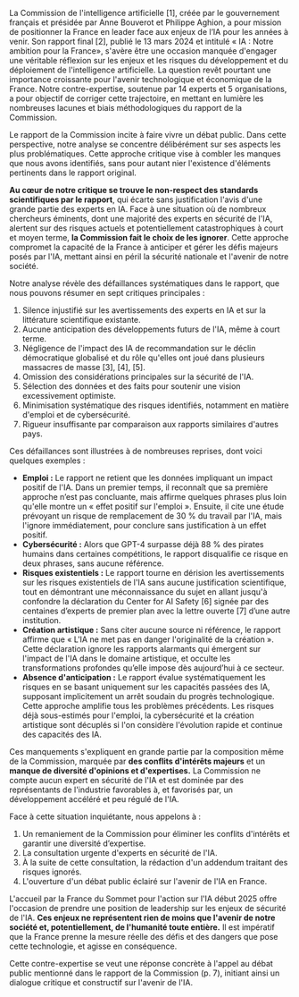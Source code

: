 
La Commission de l'intelligence artificielle <Reference>\[1\]</Reference>, créée par le gouvernement français et présidée par Anne Bouverot et Philippe Aghion, a pour mission de positionner la France en leader face aux enjeux de l’IA pour les années à venir. Son rapport final <Reference>\[2\]</Reference>, publié le 13 mars 2024 et intitulé « IA : Notre ambition pour la France», s'avère être une occasion manquée d'engager une véritable réflexion sur les enjeux et les risques du développement et du déploiement de l'intelligence artificielle. La question revêt pourtant une importance croissante pour l'avenir technologique et économique de la France. Notre contre-expertise, soutenue par 14 experts et 5 organisations, a pour objectif de corriger cette trajectoire, en mettant en lumière les nombreuses lacunes et biais méthodologiques du rapport de la Commission.

Le rapport de la Commission incite à faire vivre un débat public. Dans cette perspective, notre analyse se concentre délibérément sur ses aspects les plus problématiques. Cette approche critique vise à combler les manques que nous avons identifiés, sans pour autant nier l'existence d'éléments pertinents dans le rapport original.

**Au cœur de notre critique se trouve le non-respect des standards scientifiques par le rapport**, qui écarte sans justification l'avis d'une grande partie des experts en IA. Face à une situation où de nombreux chercheurs éminents, dont une majorité des experts en sécurité de l'IA, alertent sur des risques actuels et potentiellement catastrophiques à court et moyen terme, **la Commission fait le choix de les ignorer**. Cette approche compromet la capacité de la France à anticiper et gérer les défis majeurs posés par l'IA, mettant ainsi en péril la sécurité nationale et l'avenir de notre société.

Notre analyse révèle des défaillances systématiques dans le rapport, que nous pouvons résumer en sept critiques principales :

1. Silence injustifié sur les avertissements des experts en IA et sur la littérature scientifique existante.  
2. Aucune anticipation des développements futurs de l'IA, même à court terme.  
3. Négligence de l'impact des IA de recommandation sur le déclin démocratique globalisé et du rôle qu'elles ont joué dans plusieurs massacres de masse <Reference>\[3\]</Reference>, <Reference>\[4\]</Reference>, <Reference>\[5\]</Reference>.  
4. Omission des considérations principales sur la sécurité de l'IA.  
5. Sélection des données et des faits pour soutenir une vision excessivement optimiste.  
6. Minimisation systématique des risques identifiés, notamment en matière d'emploi et de cybersécurité.  
7. Rigueur insuffisante par comparaison aux rapports similaires d'autres pays.

Ces défaillances sont illustrées à de nombreuses reprises, dont voici quelques exemples :

- **Emploi :** Le rapport ne retient que les données impliquant un impact positif de l'IA. Dans un premier temps, il reconnaît que sa première approche n’est pas concluante, mais affirme quelques phrases plus loin qu'elle montre un « effet positif sur l'emploi ». Ensuite, il cite une étude prévoyant un risque de remplacement de 30 % du travail par l'IA, mais l'ignore immédiatement, pour conclure sans justification à un effet positif.  
- **Cybersécurité :** Alors que GPT-4 surpasse déjà 88 % des pirates humains dans certaines compétitions, le rapport disqualifie ce risque en deux phrases, sans aucune référence.  
- **Risques existentiels :** Le rapport tourne en dérision les avertissements sur les risques existentiels de l'IA sans aucune justification scientifique, tout en démontrant une méconnaissance du sujet en allant jusqu'à confondre la déclaration du Center for AI Safety <Reference>\[6\]</Reference> signée par des centaines d’experts de premier plan avec la lettre ouverte <Reference>\[7\]</Reference> d’une autre institution.  
- **Création artistique :** Sans citer aucune source ni référence, le rapport affirme que « L'IA ne met pas en danger l'originalité de la création ». Cette déclaration ignore les rapports alarmants qui émergent sur l'impact de l'IA dans le domaine artistique, et occulte les transformations profondes qu’elle impose dès aujourd’hui à ce secteur.  
- **Absence d'anticipation :** Le rapport évalue systématiquement les risques en se basant uniquement sur les capacités passées des IA, supposant implicitement un arrêt soudain du progrès technologique. Cette approche amplifie tous les problèmes précédents. Les risques déjà sous-estimés pour l'emploi, la cybersécurité et la création artistique sont décuplés si l'on considère l'évolution rapide et continue des capacités des IA.

Ces manquements s'expliquent en grande partie par la composition même de la Commission, marquée par **des conflits d'intérêts majeurs** et un **manque de diversité d'opinions et d'expertises.** La Commission ne compte aucun expert en sécurité de l'IA et est dominée par des représentants de l'industrie favorables à, et favorisés par, un développement accéléré et peu régulé de l'IA.

Face à cette situation inquiétante, nous appelons à :

1. Un remaniement de la Commission pour éliminer les conflits d'intérêts et garantir une diversité d’expertise.  
2. La consultation urgente d'experts en sécurité de l'IA.  
3. À la suite de cette consultation, la rédaction d'un addendum traitant des risques ignorés.  
4. L'ouverture d'un débat public éclairé sur l'avenir de l'IA en France.

L'accueil par la France du Sommet pour l'action sur l'IA début 2025 offre l'occasion de prendre une position de leadership sur les enjeux de sécurité de l'IA. **Ces enjeux ne représentent rien de moins que l'avenir de notre société et, potentiellement, de l'humanité toute entière.** Il est impératif que la France prenne la mesure réelle des défis et des dangers que pose cette technologie, et agisse en conséquence.

Cette contre-expertise se veut une réponse concrète à l'appel au débat public mentionné dans le rapport de la Commission (p. 7), initiant ainsi un dialogue critique et constructif sur l'avenir de l'IA.
